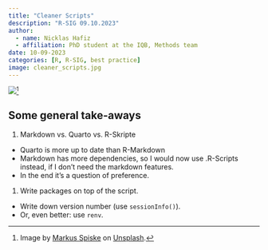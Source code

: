 ```yaml
---
title: "Cleaner Scripts"
description: "R-SIG 09.10.2023"
author: 
  - name: Nicklas Hafiz
  - affiliation: PhD student at the IQB, Methods team
date: 10-09-2023
categories: [R, R-SIG, best practice]
image: cleaner_scripts.jpg
---
```


![](cleaner_scripts.jpg)[^1]

[^1]: Image by [Markus Spiske](https://unsplash.com/de/@markusspiske?utm_content=creditCopyText&utm_medium=referral&utm_source=unsplash) on [Unsplash](https://unsplash.com/de/fotos/nahaufnahme-des-eingeschalteten-computermonitors-4T5MTKMrjZg).

## Some general take-aways

1.  Markdown vs. Quarto vs. R-Skripte

-   Quarto is more up to date than R-Markdown
-   Markdown has more dependencies, so I would now use .R-Scripts instead, if I don't need the markdown features.
-   In the end it's a question of preference.

1.  Write packages on top of the script.

-   Write down version number (use `sessionInfo()`).
-   Or, even better: use `renv`.
